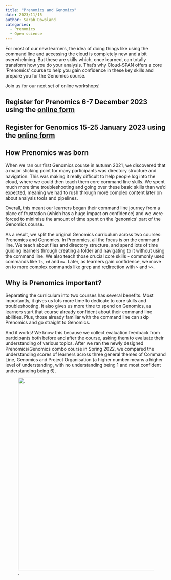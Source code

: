 ```yaml
---
title: "Prenomics and Genomics"
date: 2023/11/15
author: Sarah Dowsland
categories:
  - Prenomics
  - Open science
---
```


For most of our new learners, the idea of doing things like using the command line and accessing the cloud is completely new and a bit overwhelming. But these are skills which, once learned, can totally transform how you do your analysis. That’s why Cloud-SPAN offers a core ‘Prenomics’ course to help you gain confidence in these key skills and prepare you for the Genomics course.

Join us for our next set of online workshops!


::: {.callout-note appearance="tip"}

# Register for Prenomics 6-7 December 2023 using the [online form](https://forms.gle/MnuYycBuBfkpX7R18)

:::
::: {.callout-note appearance="tip"}

# Register for Genomics 15-25 January 2023 using the [online form](https://forms.gle/Jwf4Hg1Kk6UKwbRo9)

:::

## **How Prenomics was born**

When we ran our first Genomics course in autumn 2021, we discovered that a major sticking point for many participants was directory structure and navigation. This was making it really difficult to help people log into the cloud, where we could then teach them core command line skills. We spent much more time troubleshooting and going over these basic skills than we’d expected, meaning we had to rush through more complex content later on about analysis tools and pipelines. 

Overall, this meant our learners began their command line journey from a place of frustration (which has a huge impact on confidence) and we were forced to minimise the amount of time spent on the ‘genomics’ part of the Genomics course.

As a result, we split the original Genomics curriculum across two courses: Prenomics and Genomics. In Prenomics, all the focus is on the command line. We teach about files and directory structure, and spend lots of time guiding learners through creating a folder and navigating to it without using the command line. We also teach those crucial core skills - commonly used commands like `ls`, `cd` and `mv`. Later, as learners gain confidence, we move on to more complex commands like grep and redirection with `>` and `>>`.

## **Why is Prenomics important?**

Separating the curriculum into two courses has several benefits. Most importantly, it gives us lots more time to dedicate to core skills and troubleshooting. It also gives us more time to spend on Genomics, as learners start that course already confident about their command line abilities. Plus, those already familiar with the command line can skip Prenomics and go straight to Genomics.

And it works! We know this because we collect evaluation feedback from participants both before and after the course, asking them to evaluate their understanding of various topics. After we ran the newly designed Prenomics/Genomics combo course in Spring 2022, we compared the understanding scores of learners across three general themes of Command Line, Genomics and Project Organisation (a higher number means a higher level of understanding, with no understanding being 1 and most confident understanding being 6).

![.](../../images/logo_cloud_only.PNG){fig-alt="A graphic showing the Cloud-SPAN logo." width="600"} 
